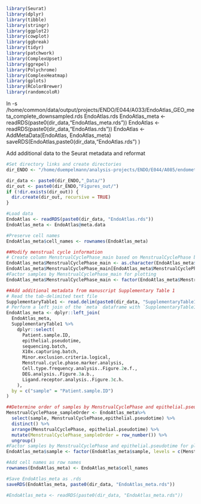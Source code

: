 

```r
library(Seurat)
library(dplyr)
library(tibble)
library(stringr)
library(ggplot2)
library(cowplot)
library(ggbreak) 
library(tidyr)
library(patchwork)
library(ComplexUpset)
library(ggrepel)
library(Polychrome)
library(ComplexHeatmap)
library(gplots)
library(RColorBrewer)
library(randomcoloR)

```

ln -s /home/common/data/output/projects/ENDO/E044/A033/EndoAtlas_GEO_meta_complete_downsampled.rds EndoAtlas.rds
EndoAtlas_meta <- readRDS(paste0(dir_data,"EndoAtlas_meta.rds"))
EndoAtlas <- readRDS(paste0(dir_data,"EndoAtlas.rds"))
EndoAtlas <- AddMetaData(EndoAtlas, EndoAtlas_meta)
saveRDS(EndoAtlas,paste0(dir_data,"EndoAtlas.rds") )

Add additional data to the Seurat metadata and reformat
```r
#Set directory links and create directories
dir_ENDO <- "/home/duempelmann/analysis-projects/ENDO/E044/A085/endometriosis_endometrium_scRNA_atlas/"

dir_data <- paste0(dir_ENDO,"_Data/")
dir_out <- paste0(dir_ENDO,"Figures_out/")
if (!dir.exists(dir_out)) {
  dir.create(dir_out, recursive = TRUE)
}

#Load data
EndoAtlas <- readRDS(paste0(dir_data, "EndoAtlas.rds"))
EndoAtlas_meta <- EndoAtlas@meta.data

#Preserve cell names
EndoAtlas_meta$cell_names <- rownames(EndoAtlas_meta)

##Modify menstrual cycle information
# Create column MenstrualCyclePhase_main based on MenstrualCyclePhase by merging the secretory sub-phases from 
EndoAtlas_meta$MenstrualCyclePhase_main <- as.character(EndoAtlas_meta$MenstrualCyclePhase)
EndoAtlas_meta$MenstrualCyclePhase_main[EndoAtlas_meta$MenstrualCyclePhase_main %in% c("secretory_early", "secretory_mid", "secretory_late")] <- "secretory"
#Factor samples by MenstrualCyclePhase_main for plotting
EndoAtlas_meta$MenstrualCyclePhase_main <- factor(EndoAtlas_meta$MenstrualCyclePhase_main, levels = c("proliferative","periovulatory","secretory"))

##Add additional metadata from manuscript Supplementary Table 1
# Read the tab-delimited text file
SupplementaryTable1 <- read.delim(paste0(dir_data, "SupplementaryTable1.txt"), header = TRUE, stringsAsFactors = FALSE)
# Perform a left join of the `meta` dataframe with `SupplementaryTable1`
EndoAtlas_meta <- dplyr::left_join(
  EndoAtlas_meta,
  SupplementaryTable1 %>% 
    dplyr::select(
      Patient.sample.ID,
      epithelial.pseudotime,
      sequencing.batch,
      X10x.capturing.batch,
      Minor.exclusion.criteria.logical,
      Menstrual.cycle.phase.marker.analysis,
      Cell.type.frequency.analysis..Figure.2e.f.,
      DEG.analysis..Figure.3a.b.,
      Ligand.receptor.analysis..Figure.3c.h.
    ),
  by = c("sample" = "Patient.sample.ID")
)

##Determine order of samples by MenstrualCyclePhase and epithelial.pseudotime
MenstrualCyclePhase_sampleOrder <- EndoAtlas_meta%>%
  select(sample, MenstrualCyclePhase,epithelial.pseudotime) %>%
  distinct() %>%
  arrange(MenstrualCyclePhase, epithelial.pseudotime) %>%
  mutate(MenstrualCyclePhase_sampleOrder = row_number()) %>%
  ungroup()
#Factor samples by MenstrualCyclePhase and epithelial.pseudotime for plotting
EndoAtlas_meta$sample <- factor(EndoAtlas_meta$sample, levels = c(MenstrualCyclePhase_sampleOrder$sample))

#Add cell names as row names
rownames(EndoAtlas_meta) <- EndoAtlas_meta$cell_names

#Save EndoAtlas_meta as .rds
saveRDS(EndoAtlas_meta, paste0(dir_data, "EndoAtlas_meta.rds"))

#EndoAtlas_meta <- readRDS(paste0(dir_data, "EndoAtlas_meta.rds"))

```
